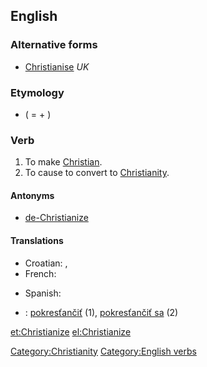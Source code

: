 ==English==

===Alternative forms===
* [[Christianise]] ''UK''

===Etymology===
* {{derv|en|Christian}} ( = {{base|en|Christ}} + {{morph|en|-ian}} ) {{suffix||ize}}

===Verb===
{{en-verb|Christianiz|es}}

# To make [[Christian]].
# To cause to convert to [[Christianity]].

====Antonyms====
* [[de-Christianize]]

====Translations====
{{trans-top|to convert to Christianity}}
* Croatian: {{t-|hr|kristijanizirati|alt=kristijanizírati}}, {{t-|hr|pokrstiti|alt=pokr̀stiti}}
* French: {{t+|fr|christianiser}}
{{trans-mid}}
* Spanish: {{t-|es|cristianizar}}
{{trans-bottom}}

{{checktrans-top}}
* {{ttbc|Slovak}}: [[pokresťančiť]] (1), [[pokresťančiť sa]] (2)
{{trans-bottom}}

[[Category:Christianity]]
[[Category:English verbs]]

[[et:Christianize]]
[[el:Christianize]]